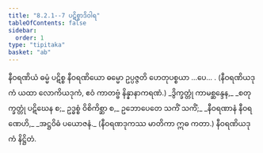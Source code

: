 ```yaml
---
title: "8.2.1--7 ပဋိစ္စာဒိဝါရ"
tableOfContents: false
sidebar:
  order: 1
type: "tipitaka"
basket: "ab"
---
```



<DynamicBreadcrumb />

<Division number="51">

<Paragraph number="1990">
နီဝရဏိယံ ဓမ္မံ ပဋိစ္စ နီဝရဏိယော ဓမ္မော ဥပ္ပဇ္ဇတိ ဟေတုပစ္စယာ …ပေ… . (နီဝရဏိယဒုကံ ယထာ လောကိယဒုကံ, ဧဝံ ကာတဗ္ဗံ နိန္နာနာကရဏံ.)
</Paragraph>

<Paragraph number="1991">
_ဒွိက္ခတ္တုံ ကာမစ္ဆန္ဒေန,_  
_စတုက္ခတ္တုံ ပဋိဃေန စ;_  
ဥဒ္ဓစ္စံ ဝိစိကိစ္ဆာ စ,_  
ဥဘောပေတေ သကိံ သကိံ;_  
_နီဝရဏာနံ နီဝရဏေဟိ,_  
_အဋ္ဌဝိဓံ ပယောဇနံ._  


</Paragraph>
</Division>

<Paragraph number="1992" type="center">
(နီဝရဏဒုကဿ မာတိကာ ဣဓ ကတာ.)



</Paragraph>

<Paragraph number="1993" type="center">
နီဝရဏိယဒုကံ နိဋ္ဌိတံ.
</Paragraph>